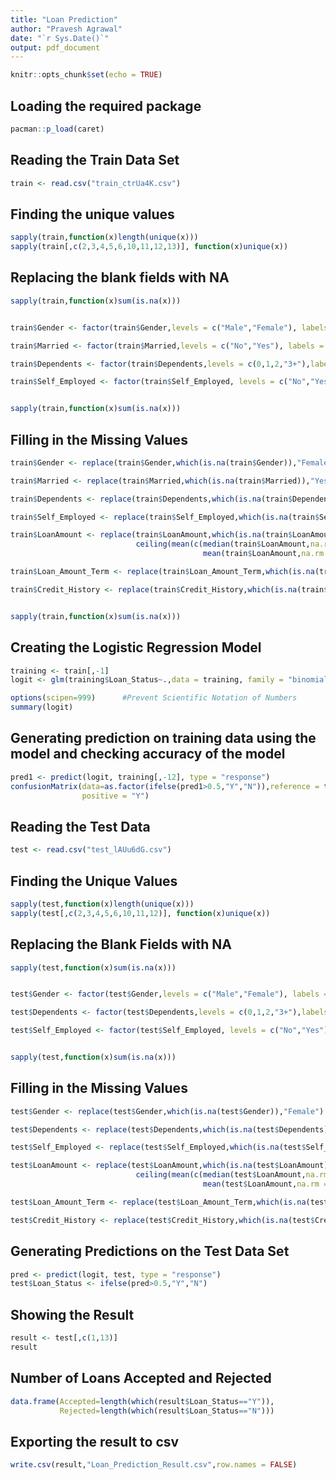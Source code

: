---
title: "Loan Prediction"
author: "Pravesh Agrawal"
date: "`r Sys.Date()`"
output: pdf_document
---

```{r setup, include=FALSE}
knitr::opts_chunk$set(echo = TRUE)
```

## Loading the required package
```{r}
pacman::p_load(caret)
```

## Reading the Train Data Set
```{r}
train <- read.csv("train_ctrUa4K.csv")
```

## Finding the unique values
```{r}
sapply(train,function(x)length(unique(x)))
sapply(train[,c(2,3,4,5,6,10,11,12,13)], function(x)unique(x))
```

## Replacing the blank fields with NA
```{r}
sapply(train,function(x)sum(is.na(x)))


train$Gender <- factor(train$Gender,levels = c("Male","Female"), labels = c("Male","Female"))

train$Married <- factor(train$Married,levels = c("No","Yes"), labels = c("No","Yes"))

train$Dependents <- factor(train$Dependents,levels = c(0,1,2,"3+"),labels = c(0,1,2,"3+"))

train$Self_Employed <- factor(train$Self_Employed, levels = c("No","Yes"),labels = c("No","Yes"))


sapply(train,function(x)sum(is.na(x)))
```

## Filling in the Missing Values
```{r}
train$Gender <- replace(train$Gender,which(is.na(train$Gender)),"Female")

train$Married <- replace(train$Married,which(is.na(train$Married)),"Yes")

train$Dependents <- replace(train$Dependents,which(is.na(train$Dependents)),1)

train$Self_Employed <- replace(train$Self_Employed,which(is.na(train$Self_Employed)),"No")

train$LoanAmount <- replace(train$LoanAmount,which(is.na(train$LoanAmount)),
                            ceiling(mean(c(median(train$LoanAmount,na.rm = TRUE),
                                           mean(train$LoanAmount,na.rm = TRUE)))))

train$Loan_Amount_Term <- replace(train$Loan_Amount_Term,which(is.na(train$Loan_Amount_Term)),360)

train$Credit_History <- replace(train$Credit_History,which(is.na(train$Credit_History)),1)


sapply(train,function(x)sum(is.na(x)))
```

## Creating the Logistic Regression Model
```{r}
training <- train[,-1]
logit <- glm(training$Loan_Status~.,data = training, family = "binomial")

options(scipen=999)      #Prevent Scientific Notation of Numbers
summary(logit)
```

## Generating prediction on training data using the model and checking accuracy of the model
```{r}
pred1 <- predict(logit, training[,-12], type = "response")
confusionMatrix(data=as.factor(ifelse(pred1>0.5,"Y","N")),reference = training$Loan_Status,
                positive = "Y")
```

## Reading the Test Data
```{r}
test <- read.csv("test_lAUu6dG.csv")
```

## Finding the Unique Values
```{r}
sapply(test,function(x)length(unique(x)))
sapply(test[,c(2,3,4,5,6,10,11,12)], function(x)unique(x))
```

## Replacing the Blank Fields with NA
```{r}
sapply(test,function(x)sum(is.na(x)))


test$Gender <- factor(test$Gender,levels = c("Male","Female"), labels = c("Male","Female"))

test$Dependents <- factor(test$Dependents,levels = c(0,1,2,"3+"),labels = c(0,1,2,"3+"))

test$Self_Employed <- factor(test$Self_Employed, levels = c("No","Yes"),labels = c("No","Yes"))


sapply(test,function(x)sum(is.na(x)))
```

## Filling in the Missing Values 
```{r}
test$Gender <- replace(test$Gender,which(is.na(test$Gender)),"Female")

test$Dependents <- replace(test$Dependents,which(is.na(test$Dependents)),1)

test$Self_Employed <- replace(test$Self_Employed,which(is.na(test$Self_Employed)),"No")

test$LoanAmount <- replace(test$LoanAmount,which(is.na(test$LoanAmount)),
                            ceiling(mean(c(median(test$LoanAmount,na.rm = TRUE),
                                           mean(test$LoanAmount,na.rm = TRUE)))))

test$Loan_Amount_Term <- replace(test$Loan_Amount_Term,which(is.na(test$Loan_Amount_Term)),360)

test$Credit_History <- replace(test$Credit_History,which(is.na(test$Credit_History)),1)
```

## Generating Predictions on the Test Data Set
```{r}
pred <- predict(logit, test, type = "response")
test$Loan_Status <- ifelse(pred>0.5,"Y","N")
```

## Showing the Result
```{r}
result <- test[,c(1,13)]
result
```

## Number of Loans Accepted and Rejected
```{r}
data.frame(Accepted=length(which(result$Loan_Status=="Y")),
           Rejected=length(which(result$Loan_Status=="N")))
```

## Exporting the result to csv
```{r}
write.csv(result,"Loan_Prediction_Result.csv",row.names = FALSE)
```

